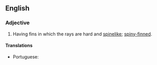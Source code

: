 ==English==

===Adjective===
{{head|en|adjective}}

# {{context|zoology|lang=en}} Having fins in which the rays are hard and [[spinelike]]; [[spiny-finned]].

====Translations====
{{trans-top|having fins with hard rays}}
* Portuguese: {{t|pt|acantopterígio}}
{{trans-mid}}
{{trans-bottom}}